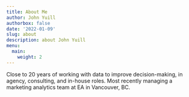 ```yaml
---
title: About Me
author: John Yuill
authorbox: false
date: '2022-01-09'
slug: about
description: about John Yuill
menu: 
  main:
    weight: 2
---
```


Close to 20 years of working with data to improve decision-making, in agency, consulting, and in-house roles. Most recently managing a marketing analytics team at EA in Vancouver, BC.